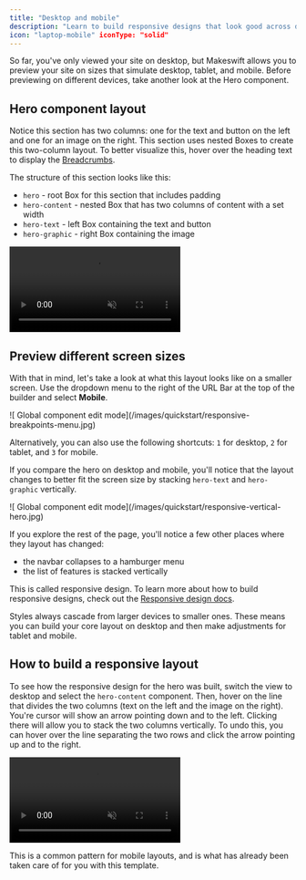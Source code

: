 ```yaml
---
title: "Desktop and mobile"
description: "Learn to build responsive designs that look good across desktop and mobile devices."
icon: "laptop-mobile" iconType: "solid"
---
```


So far, you've only viewed your site on desktop, but Makeswift allows you to preview your site on sizes that simulate desktop, tablet, and mobile. Before previewing on different devices, take another look at the Hero component.

## Hero component layout

Notice this section has two columns: one for the text and button on the left and one for an image on the right. This section uses nested Boxes to create this two-column layout. To better visualize this, hover over the heading text to display the [Breadcrumbs](/product/layouts#breadcrumbs).

The structure of this section looks like this:

- `hero` - root Box for this section that includes padding
- `hero-content` - nested Box that has two columns of content with a set width
- `hero-text` - left Box containing the text and button
- `hero-graphic` - right Box containing the image

<Frame>
  <video
    autoPlay
    muted
    loop
    playsInline
    title="Components and properties"
    className="w-full aspect-video"
    src="/images/quickstart/breadcrumbs.mp4"
  ></video>
</Frame>

## Preview different screen sizes

With that in mind, let's take a look at what this layout looks like on a smaller screen. Use the dropdown menu to the right of the URL Bar at the top of the builder and select **Mobile**.

<Frame>
  ![ Global component edit
  mode](/images/quickstart/responsive-breakpoints-menu.jpg)
</Frame>

Alternatively, you can also use the following shortcuts: `1` for desktop, `2` for tablet, and `3` for mobile.

If you compare the hero on desktop and mobile, you'll notice that the layout changes to better fit the screen size by stacking `hero-text` and `hero-graphic` vertically.

<Frame>
  ![ Global component edit
  mode](/images/quickstart/responsive-vertical-hero.jpg)
</Frame>

If you explore the rest of the page, you'll notice a few other places where they layout has changed:

- the navbar collapses to a hamburger menu
- the list of features is stacked vertically

This is called responsive design. To learn more about how to build responsive designs, check out the [Responsive design docs](/product/responsive-design).

Styles always cascade from larger devices to smaller ones. These means you can build your core layout on desktop and then make adjustments for tablet and mobile.

## How to build a responsive layout

To see how the responsive design for the hero was built, switch the view to desktop and select the `hero-content` component. Then, hover on the line that divides the two columns (text on the left and the image on the right). You're cursor will show an arrow pointing down and to the left. Clicking there will allow you to stack the two columns vertically. To undo this, you can hover over the line separating the two rows and click the arrow pointing up and to the right.

<Frame>
  <video
    autoPlay
    muted
    loop
    playsInline
    title="Components and properties"
    className="w-full aspect-video"
    src="/images/quickstart/responsive-design-stacked-layout.mp4"
  ></video>
</Frame>

This is a common pattern for mobile layouts, and is what has already been taken care of for you with this template.
